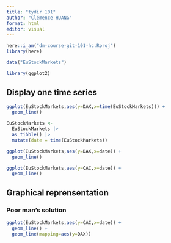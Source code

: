 ```yaml
---
title: "tydir 101"
author: "Clémence HUANG"
format: html
editor: visual
---
```

```r
here::i_am("dm-course-git-101-hc.Rproj")
library(here)
```

```r
data("EuStockMarkets")
```

```r
library(ggplot2)
```

## Display one time series
```r
ggplot(EuStockMarkets,aes(y=DAX,x=time(EuStockMarkets))) +
  geom_line()
```

```r
EuStockMarkets <-
  EuStockMarkets |> 
  as_tibble() |>
  mutate(date = time(EuStockMarkets))
```


```r
ggplot(EuStockMarkets,aes(y=DAX,x=date)) +
  geom_line()
```

```r
ggplot(EuStockMarkets,aes(y=CAC,x=date)) +
  geom_line()
```

## Graphical reprensentation

### Poor man's solution
```r
ggplot(EuStockMarkets,aes(y=CAC,x=date)) +
  geom_line() +
  geom_line(mapping=aes(y=DAX))
```

